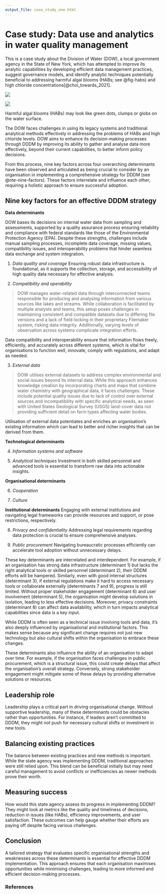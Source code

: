 ```yaml
---
output_file: case_study_one.html
---
```


# Case study: Data use and analytics in water quality management {#sec-cs1-water-management}

This is a case study about the Division of Water\index{Division of Water} (DOW), a local government agency in the State of New York, which has attempted to improve its analytic capabilities by developing efficient data management practices, suggest governance models, and identify analytic techniques potentially beneficial to addressing harmful algal blooms\index{harmful algal blooms} (HABs; see @fig-habs) and high chloride concentrations\index{high chloride concentrations}[@choi_towards_2021].

::: {#fig-habs layout-ncol=2}

![](images/hab1.jpg)

![](images/hab2.jpg)

Harmful algal blooms (HABs) may look like green dots, clumps or globs on the water surface.
:::

The DOW faces challenges in using its legacy systems and traditional analytical methods effectively in addressing the problems of HABs and high chloride levels. DOW aims to enhance its decision-making processes through DDDM by improving its ability to gather and analyse data more effectively, beyond their current capabilities, to better inform policy decisions.

From this process, nine key factors across four overarching determinants have been observed and articulated as being crucial to consider by an organisation in implementing a comprehensive strategy for DDDM (see @nte-nine-factors). These factors interrelate and influence each other, requiring a holistic approach to ensure successful adoption.

::: {#nte-nine-factors .callout-note}

## Nine key factors for an effective DDDM strategy

**Data determinants**

DOW bases its decisions on internal water data from sampling and assessments, supported by a quality assurance process ensuring reliability and compliance with federal standards like those of the Environmental Protection Agency (EPA). Despite these strengths, challenges include manual sampling processes, incomplete data coverage, missing values, compatibility issues, and interoperability problems that hinder seamless data exchange and system integration.

1. _Data quality and coverage_
Ensuring robust data infrastructure is foundational, as it supports the collection, storage, and accessibility of high quality data necessary for effective analysis.

2. _Compatibility and operability_

> DOW manages water-related data through interconnected teams responsible for producing and analysing information from various sources like lakes and streams. While collaboration is facilitated by multiple analysts and teams, this setup poses challenges in maintaining consistent and compatible datasets due to differing file versions and a lack of field locking in their proprietary Filemaker system, risking data integrity. Additionally, varying levels of observation across systems complicate integration efforts.

Data compatibility and interoperability ensure that information flows freely, 
efficiently, and accurately across different systems, which is vital for organisations to function well, innovate, comply with regulations, and adapt as needed.

3. _External data_

> DOW utilises external datasets to address complex environmental and social issues beyond its internal data. While this approach enhances knowledge creation by incorporating charts and maps that combine water chemistry with geographical data, it faces challenges. These include potential quality issues due to lack of control over external sources and incompatibility with specific analytical needs, as seen with United States Geological Survey (USGS) land-cover data not providing sufficient detail on farm types affecting water bodies.

Utilisation of external data potentiates and enriches an organisation's existing information which can lead to better and richer insights that can be derived from them.

**Technological determinants**

4. _Information systems and software_

5. _Analytical techniques_
Investment in both skilled personnel and advanced tools is essential to transform raw data into actionable insights.

**Organisational determinants**

6. _Cooperation_

7. _Culture_

**Institutional determinants**
Engaging with external institutions and navigating legal frameworks can provide resources and support, or pose restrictions, respectively.


8. _Privacy and confidentiality_
Addressing legal requirements regarding data protection is crucial to ensure comprehensive analyses.


9. _Public procurement_
Navigating bureaucratic processes efficiently can accelerate tool adoption without unnecessary delays.

:::

These key determinants are interrelated and interdependent. For example, if an organisation has strong data infrastructure (determinant 1) but lacks the right analytical tools or skilled personnel (determinant 2), their DDDM  efforts will be hampered. Similarly, even with good internal structures (determinant 3), if external regulations make it hard to access necessary tools or collaborate externally (determinants 7 and 9), progress is still limited. Without proper stakeholder engagement (determinant 6) and user involvement (determinant 5), the organisation might develop solutions in isolation, leading to less effective decisions. Moreover, privacy constraints (determinant 8) can affect data availability, which in turn impacts analytical capabilities since data is a key input.

While DDDM is often seen as a technical issue involving tools and data, it's 
also deeply influenced by organisational and institutional factors. This makes sense because any significant change requires not just new technology but also cultural shifts within the organisation to embrace these changes.

These determinants also influence the ability of an organisation to adapt over time. For example, if the organisation faces challenges in public procurement, which is a structural issue, this could create delays that affect the organisation's overall strategy. Conversely, strong stakeholder engagement might mitigate some of these delays by providing alternative solutions or resources.

## Leadership role {#sec-leadership}

Leadership plays a critical part in driving organisational change. Without supportive leadership, many of these determinants could be obstacles rather than opportunities. For instance, if leaders aren't committed to DDDM, they might not push for necessary cultural shifts or investment in new tools.

## Balancing existing practices {#sec-balance-practices}

The balance between existing practices and new methods is important. While the state agency was implementing DDDM, traditional approaches were still relied upon. This blend can be beneficial initially but may need careful management to avoid conflicts or inefficiencies as newer methods prove their worth.

## Measuring success {#sec-measuring-success}

How would this state agency assess its progress in implementing DDDM? They might 
look at metrics like the quality and timeliness of decisions, reduction in issues (like HABs), efficiency improvements, and user satisfaction. These outcomes can help gauge whether their efforts are paying off despite 
facing various challenges.

## Conclusion {#sec-cs1-conclusion}

A tailored strategy that evaluates specific organisational strengths and weaknesses across these determinants is essential for effective DDDM implementation. This approach ensures that each organisation maximises opportunities while minimising challenges, leading to more informed and efficient decision-making processes.

### References {.unnumbered}
